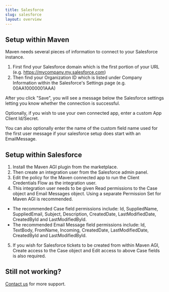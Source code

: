 ```yaml
---
title: Salesforce
slug: salesforce
layout: overview
---
```


## Setup within Maven

Maven needs several pieces of information to connect to your Salesforce instance.

1. First find your Salesforce domain which is the first portion of your URL (e.g. https://mycompany.my.salesforce.com)
2. Then find your Organization ID which is listed under Company Information within the Salesforce's Settings page (e.g. 00AA10000001AAA)

After you click "Save", you will see a message below the Salesforce
settings letting you know whether the connection is successful. 

Optionally, if you wish to use your own connected app, enter a custom App Client Id/Secret.

You can also optionally enter the name of the custom field name used for the first user message if your 
salesforce setup does start with an EmailMessage.

## Setup within Salesforce

1. Install the Maven AGI plugin from the marketplace.
2. Then create an integration user from the Salesforce admin panel.
3. Edit the policy for the Maven connected app to run the Client Credentials Flow as the integration user.
4. This integration user needs to be given Read permissions to the Case object and Email Messages object. Using a separate Permission Set for Maven AGI is recommended.
  - The recommended Case field permissions include: Id, SuppliedName, SuppliedEmail, Subject, Description, CreatedDate, LastModifiedDate, CreatedById and LastModifiedById.
  - The recommended Email Message field permissions include: Id, TextBody, FromName, Incoming, CreatedDate, LastModifiedDate, CreatedById and LastModifiedById.
5. If you wish for Salesforce tickets to be created from within Maven AGI, Create access to the Case object and Edit access to above Case fields is also required.

## Still not working?

[Contact us](https://support.mavenagi.com) for more support.